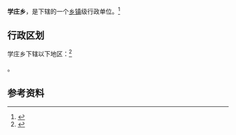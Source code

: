 {{中国乡级行政区|61/08/25/210/000}}

'''学庄乡'''，是{{PRC admin/fullname|61/08/25/210/000|3}}下辖的一个[[乡镇|乡镇]]级行政单位。<ref>{{PRC admin/ref sgc|{{PRC admin/parent|61/08/25/210/000}}}}</ref>

== 行政区划 ==

学庄乡下辖以下地区：<ref>{{PRC admin/ref sgc|61/08/25/210/000}}</ref>

{{PRC admin/children|61/08/25/210/000}}。

== 参考资料 ==

{{reflist}}

{{行政区划小作品}}
{{PRC admin/navcat|61/08/25/210/000}}